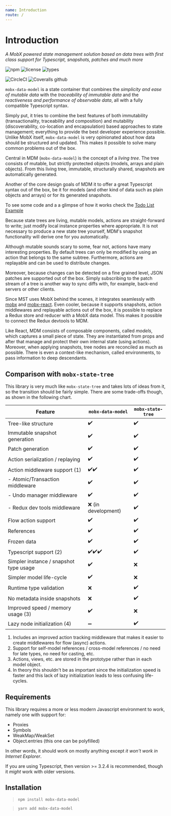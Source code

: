 ```yaml
---
name: Introduction
route: /
---
```


# Introduction

_A MobX powered state management solution based on data trees with first class support for Typescript, snapshots, patches and much more_

![npm](https://img.shields.io/npm/v/mobx-data-model.svg?style=flat-square&logo=npm)
![license](https://img.shields.io/npm/l/mobx-data-store.svg?style=flat-square)
![types](https://img.shields.io/npm/types/mobx-data-store.svg?style=flat-square&logo=typescript)

![CircleCI](https://img.shields.io/circleci/build/github/xaviergonz/mobx-data-model.svg?style=flat-square&logo=circleci)
![Coveralls github](https://img.shields.io/coveralls/github/xaviergonz/mobx-data-model.svg?style=flat-square&logo=coveralls)

`mobx-data-model` is a state container that combines the _simplicity and ease of mutable data_ with the _traceability of immutable data_ and the _reactiveness and performance of observable data_, all with a fully compatible Typescript syntax.

Simply put, it tries to combine the best features of both immutability (transactionality, traceability and composition) and mutability (discoverability, co-location and encapsulation) based approaches to state management; everything to provide the best developer experience possible.
Unlike MobX itself, `mobx-data-model` is very opinionated about how data should be structured and updated.
This makes it possible to solve many common problems out of the box.

Central in MDM (`mobx-data-model`) is the concept of a _living tree_. The tree consists of mutable, but strictly protected objects (models, arrays and plain objects).
From this living tree, immutable, structurally shared, snapshots are automatically generated.

Another of the core design goals of MDM it to offer a great Typescript syntax out of the box, be it for models (and other kind of data such as plain objects and arrays) or for its generated snapshots.

To see some code and a a glimpse of how it works check the [Todo List Example](./examples/todoList)

Because state trees are living, mutable models, actions are straight-forward to write; just modify local instance properties where appropriate. It is not necessary to produce a new state tree yourself, MDM's snapshot functionality will derive one for you automatically.

Although mutable sounds scary to some, fear not, actions have many interesting properties.
By default trees can only be modified by using an action that belongs to the same subtree.
Furthermore, actions are replayable and can be used to distribute changes.

Moreover, because changes can be detected on a fine grained level, JSON patches are supported out of the box.
Simply subscribing to the patch stream of a tree is another way to sync diffs with, for example, back-end servers or other clients.

Since MST uses MobX behind the scenes, it integrates seamlessly with [mobx](https://mobx.js.org) and [mobx-react](https://github.com/mobxjs/mobx-react).
Even cooler, because it supports snapshots, action middlewares and replayable actions out of the box, it is possible to replace a Redux store and reducer with a MobX data model.
This makes it possible to connect the Redux devtools to MDM.

Like React, MDM consists of composable components, called _models_, which captures a small piece of state. They are instantiated from props and after that manage and protect their own internal state (using actions). Moreover, when applying snapshots, tree nodes are reconciled as much as possible. There is even a context-like mechanism, called environments, to pass information to deep descendants.

## Comparison with `mobx-state-tree`

This library is very much like `mobx-state-tree` and takes lots of ideas from it, so the transition
should be fairly simple. There are some trade-offs though, as shown in the following chart.

| Feature                                | `mobx-data-model`   | `mobx-state-tree` |
| -------------------------------------- | ------------------- | ----------------- |
| Tree-like structure                    | ✔️                  | ✔️                |
| Immutable snapshot generation          | ✔️                  | ✔️                |
| Patch generation                       | ✔️                  | ✔️                |
| Action serialization / replaying       | ✔️                  | ✔️                |
| Action middleware support (1)          | ✔️✔️                | ✔️                |
| - Atomic/Transaction middleware        | ✔️                  | ✔️                |
| - Undo manager middleware              | ✔️                  | ✔️                |
| - Redux dev tools middleware           | ❌ (in development) | ✔️                |
| Flow action support                    | ✔️                  | ✔️                |
| References                             | ✔️                  | ✔️                |
| Frozen data                            | ✔️                  | ✔️                |
| Typescript support (2)                 | ✔️✔️✔️              | ✔️                |
| Simpler instance / snapshot type usage | ✔️                  | ❌                |
| Simpler model life-cycle               | ✔️                  | ❌                |
| Runtime type validation                | ❌                  | ✔️                |
| No metadata inside snapshots           | ❌                  | ✔️                |
| Improved speed / memory usage (3)      | ✔️                  | ❌                |
| Lazy node initialization (4)           | ➖                  | ✔️                |

1. Includes an improved action tracking middleware that makes it easier to create
   middlewares for flow (async) actions.
2. Support for self-model references / cross-model references / no need for late types, no need for casting,
   etc.
3. Actions, views, etc. are stored in the prototype rather than in each model object.
4. In theory this shouldn't be as important since the initialization speed is faster and this
   lack of lazy initialization leads to less confusing life-cycles.

## Requirements

This library requires a more or less modern Javascript environment to work, namely one with support for:

- Proxies
- Symbols
- WeakMap/WeakSet
- Object.entries (this one can be polyfilled)

In other words, it should work on mostly anything except _it won't work in Internet Explorer_.

If you are using Typescript, then version >= 3.2.4 is recommended, though it _might_ work with older versions.

## Installation

> `npm install mobx-data-model`

> `yarn add mobx-data-model`
